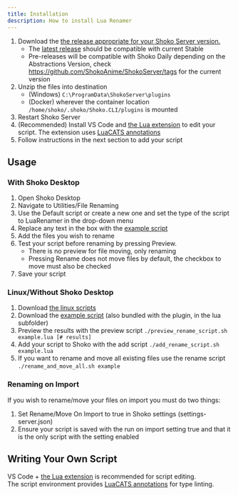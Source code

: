 ```yaml
---
title: Installation
description: How to install Lua Renamer
---
```


1. Download the [the release appropriate for your Shoko Server version.](https://github.com/Mik1ll/LuaRenamer/releases)
    * The [latest release](https://github.com/Mik1ll/LuaRenamer/releases/latest) should be compatible with current Stable
    * Pre-releases will be compatible with Shoko Daily depending on the Abstractions Version, check https://github.com/ShokoAnime/ShokoServer/tags for the current version
2. Unzip the files into destination
    * (Windows) `C:\ProgramData\ShokoServer\plugins`
    * (Docker) wherever the container location `/home/shoko/.shoko/Shoko.CLI/plugins` is mounted
3. Restart Shoko Server
4. (Recommended) Install VS Code and [the Lua extension](https://marketplace.visualstudio.com/items?itemName=sumneko.lua) to edit your script. The extension uses [LuaCATS annotations](https://luals.github.io/wiki/annotations/)
5. Follow instructions in the next section to add your script

## Usage

### With Shoko Desktop

1. Open Shoko Desktop
2. Navigate to Utilities/File Renaming
3. Use the Default script or create a new one and set the type of the script to LuaRenamer in the drop-down menu
4. Replace any text in the box with the [example script](https://github.com/Mik1ll/LuaRenamer/blob/master/LuaRenamer/lua/example.lua)
5. Add the files you wish to rename
6. Test your script before renaming by pressing Preview.
    * There is no preview for file moving, only renaming
    * Pressing Rename does not move files by default, the checkbox to move must also be checked
7. Save your script

### Linux/Without Shoko Desktop

1. Download [the linux scripts](https://github.com/Mik1ll/LuaRenamer/tree/master/Linux%20Scripts)
2. Download the [example script](https://github.com/Mik1ll/LuaRenamer/blob/master/LuaRenamer/lua/example.lua) (also bundled with the plugin, in the lua subfolder)
3. Preview the results with the preview script `./preview_rename_script.sh example.lua [# results]`
4. Add your script to Shoko with the add script `./add_rename_script.sh example.lua`
5. If you want to rename and move all existing files use the rename script `./rename_and_move_all.sh example`

### Renaming on Import

If you wish to rename/move your files on import you must do two things:

1. Set Rename/Move On Import to true in Shoko settings (settings-server.json)
2. Ensure your script is saved with the run on import setting true and that it is the only script with the setting enabled

## Writing Your Own Script

VS Code + [the Lua extension](https://marketplace.visualstudio.com/items?itemName=sumneko.lua) is recommended for script editing.  
The script environment provides [LuaCATS annotations](https://luals.github.io/wiki/annotations/) for type linting.
